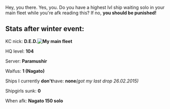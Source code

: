


Hey, you there. Yes, you. Do you have a highest lvl ship waiting solo in your main fleet while you're afk reading this? If no, '''you should be punished!'''
==Stats after winter event:==
KC nick: '''D.E.D.[[File:Ded_Fleet.png|thumb|My main fleet]]'''

HQ level: '''104'''

Server: '''Paramushir'''

Waifus: '''1 (Nagato)'''

Ships I currently '''don't '''have: '''none '''''(got my last drop 26.02.2015)''

Shipgirls sunk: '''0'''

When afk: '''Nagato 150 solo'''